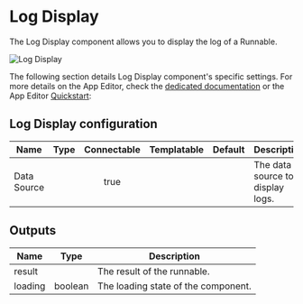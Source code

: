 

# Log Display

The Log Display component allows you to display the log of a Runnable.

![Log Display](../../assets/apps/4_app_component_library/log_display.png.webp)

The following section details Log Display component's specific settings. For more details on the App Editor, check the [dedicated documentation](../0_app_editor/index.mdx) or the App Editor [Quickstart](../../getting_started/7_apps_quickstart/index.mdx):

<div class="grid grid-cols-2 gap-6 mb-4">
    <DocCard
        color="orange"
        title="App Editor Documentation"
        description="The app editor is a low-code builder to create custom User Interfaces with components linked to runnables (scripts & flows)."
        href="/docs/apps/app_editor"
    />
    <DocCard
        color="orange"
        title="Apps Quickstart"
        description="Learn how to build your first app in a matter of minutes."
        href="/docs/getting_started/apps_quickstart"
    />
</div>

## Log Display configuration

| Name        | Type | Connectable | Templatable | Default | Description                      |
| ----------- | :--: | :---------: | :---------: | :-----: | -------------------------------- |
| Data Source |      |    true     |             |         | The data source to display logs. |

## Outputs

| Name    |  Type   | Description                         |
| ------- | :-----: | ----------------------------------- |
| result  |         | The result of the runnable.         |
| loading | boolean | The loading state of the component. |
